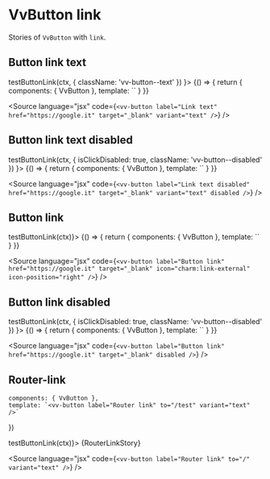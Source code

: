 
<Meta title="Components/Button/Link" />

# VvButton link

Stories of `VvButton` with `link`.

## Button link text

<Canvas>
	<Story
		name="link-text"
		play={async (ctx) =>
			testButtonLink(ctx, {
				className: 'vv-button--text'
			})
		}>
		{() => {
			return {
				components: { VvButton },
				template: `<vv-button label="Link text" href="https://google.it" target="_blank" modifiers="text" @click="$event.preventDefault()" />`
			}
		}}
	</Story>
</Canvas>

<Source
	language="jsx"
	code={`<vv-button label="Link text" href="https://google.it" target="_blank" variant="text" />`}
/>

## Button link text disabled

<Canvas>
	<Story
		name="link-text-disabled"
		play={(ctx) =>
			testButtonLink(ctx, {
				isClickDisabled: true,
				className: 'vv-button--disabled'
			})
		}>
		{() => {
			return {
				components: { VvButton },
				template: `<vv-button label="Link text disabled" href="https://google.it" target="_blank" variant="text" disabled />`
			}
		}}
	</Story>
</Canvas>

<Source
	language="jsx"
	code={`<vv-button label="Link text disabled" href="https://google.it" target="_blank" variant="text" disabled />`}
/>

## Button link

<Canvas>
	<Story name="button-link" play={(ctx) => testButtonLink(ctx)}>
		{() => {
			return {
				components: { VvButton },
				template: `<vv-button label="Button link" href="https://google.it" target="_blank" icon="charm:link-external" icon-position="right" @click="$event.preventDefault()" />`
			}
		}}
	</Story>
</Canvas>

<Source
	language="jsx"
	code={`<vv-button
	label="Button link"
	href="https://google.it"
	target="_blank"
	icon="charm:link-external"
	icon-position="right"
/>`}
/>

## Button link disabled

<Canvas>
	<Story
		name="button-link-disabled"
		play={(ctx) =>
			testButtonLink(ctx, {
				isClickDisabled: true,
				className: 'vv-button--disabled'
			})
		}>
		{() => {
			return {
				components: { VvButton },
				template: `<vv-button label="Button link" href="https://google.it" target="_blank" disabled />`
			}
		}}
	</Story>
</Canvas>

<Source
	language="jsx"
	code={`<vv-button label="Button link" href="https://google.it" target="_blank" disabled />`}
/>

## Router-link

	components: { VvButton },
	template: `<vv-button label="Router link" to="/test" variant="text" />`
})

<Canvas>
	<Story name="router-link" args={{}} play={(ctx) => testButtonLink(ctx)}>
		{RouterLinkStory}
	</Story>
</Canvas>

<Source
	language="jsx"
	code={`<vv-button label="Router link" to="/" variant="text" />`}
/>
